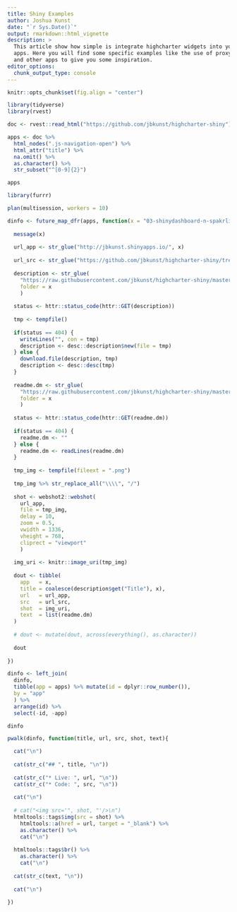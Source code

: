 ```yaml
---
title: Shiny Examples
author: Joshua Kunst
date: "`r Sys.Date()`"
output: rmarkdown::html_vignette
description: >
  This article show how simple is integrate highcharter widgets into your shiny
  apps. Here you will find some specific examples like the use of proxy funcions
  and other apps to give you some inspiration.
editor_options: 
  chunk_output_type: console
---
```


```r
knitr::opts_chunk$set(fig.align = "center")

library(tidyverse)
library(rvest)

doc <- rvest::read_html("https://github.com/jbkunst/highcharter-shiny")

apps <- doc %>% 
  html_nodes(".js-navigation-open") %>% 
  html_attr("title") %>% 
  na.omit() %>% 
  as.character() %>% 
  str_subset("^[0-9]{2}")

apps

library(furrr)

plan(multisession, workers = 10)

dinfo <- future_map_dfr(apps, function(x = "03-shinydashboard-n-spakrlines"){ 
  
  message(x)
  
  url_app <- str_glue("http://jbkunst.shinyapps.io/", x)
  
  url_src <- str_glue("https://github.com/jbkunst/highcharter-shiny/tree/master/", x)
  
  description <- str_glue(
    "https://raw.githubusercontent.com/jbkunst/highcharter-shiny/master/{ folder }/DESCRIPTION",
    folder = x
    )
  
  status <- httr::status_code(httr::GET(description))
  
  tmp <- tempfile()
  
  if(status == 404) {
    writeLines("", con = tmp)
    description <- desc::description$new(file = tmp)
  } else {
    download.file(description, tmp)
    description <- desc::desc(tmp)
  }
  
  readme.dm <- str_glue(
    "https://raw.githubusercontent.com/jbkunst/highcharter-shiny/master/{ folder }/Readme.md",
    folder = x
    )
  
  status <- httr::status_code(httr::GET(readme.dm))
  
  if(status == 404) {
    readme.dm <- ""
  } else {
    readme.dm <- readLines(readme.dm)
  }
  
  tmp_img <- tempfile(fileext = ".png")
  
  tmp_img %>% str_replace_all("\\\\", "/")
  
  shot <- webshot2::webshot(
    url_app, 
    file = tmp_img, 
    delay = 10,
    zoom = 0.5, 
    vwidth = 1336, 
    vheight = 768,
    cliprect = "viewport"
    )
  
  img_uri <- knitr::image_uri(tmp_img)
  
  dout <- tibble(
    app   = x,
    title = coalesce(description$get("Title"), x),
    url   = url_app,
    src   = url_src,
    shot  = img_uri,
    text  = list(readme.dm)
  )
  
  # dout <- mutate(dout, across(everything(), as.character))
  
  dout
  
})

dinfo <- left_join(
  dinfo,
  tibble(app = apps) %>% mutate(id = dplyr::row_number()),
  by = "app"
  ) %>% 
  arrange(id) %>% 
  select(-id, -app)

dinfo
```

```r
pwalk(dinfo, function(title, url, src, shot, text){

  cat("\n")
  
  cat(str_c("## ", title, "\n"))
  
  cat(str_c("* Live: ", url, "\n"))
  cat(str_c("* Code: ", src, "\n"))
  
  cat("\n")
  
  # cat("<img src='", shot, "'/>\n")
  htmltools::tags$img(src = shot) %>% 
    htmltools::a(href = url, target = "_blank") %>% 
    as.character() %>% 
    cat("\n")
  
  htmltools::tags$br() %>% 
    as.character() %>% 
    cat("\n")
  
  cat(str_c(text, "\n"))
  
  cat("\n")
  
})
```

